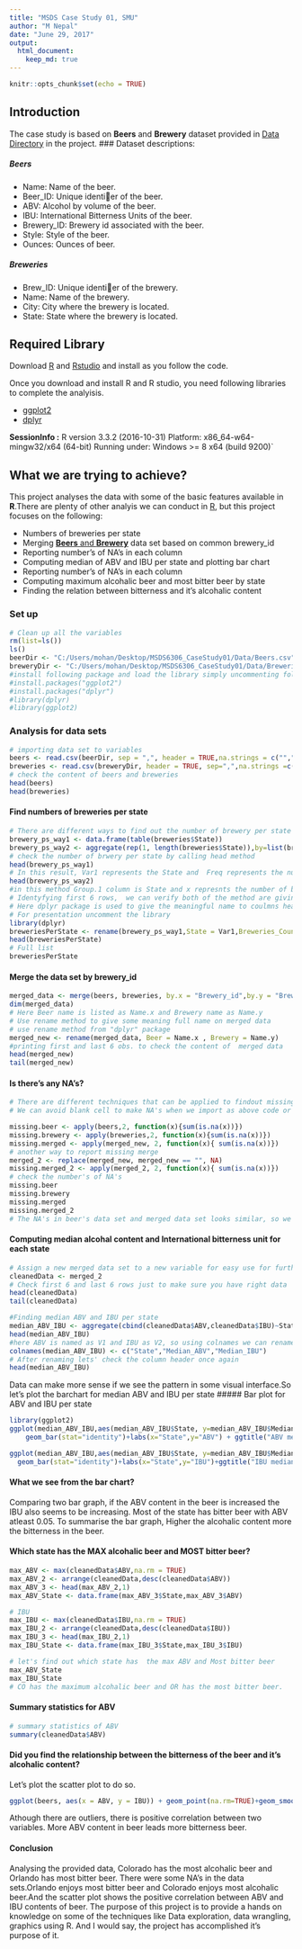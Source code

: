 ```yaml
---
title: "MSDS Case Study 01, SMU"
author: "M Nepal"
date: "June 29, 2017"
output: 
  html_document:
    keep_md: true
---
```


```r
knitr::opts_chunk$set(echo = TRUE)
```

## Introduction

The case study is based on **Beers** and **Brewery** dataset provided in <a href="https://github.com/m-nepal/MSDS6306_CaseStudy01/tree/master/Data"> Data Directory</a> in the project. 
### Dataset descriptions:

##### Beers
* Name: Name of the beer.
* Beer_ID: Unique identier of the beer.
* ABV: Alcohol by volume of the beer.
* IBU: International Bitterness Units of the beer.
* Brewery_ID: Brewery id associated with the beer.
* Style: Style of the beer.
* Ounces: Ounces of beer.

##### Breweries
* Brew_ID: Unique identier of the brewery.
* Name: Name of the brewery.
* City: City where the brewery is located.
* State: State where the brewery is located.

## Required Library
Download <a href="https://cran.r-project.org/">R<a/> and <a href="https://www.rstudio.com/products/rstudio/download/">Rstudio</a> and install as you follow the code.

Once you download and install R and R studio, you need following libraries to complete the analyisis.
<ul><li><a href="http://ggplot2.org/">ggplot2<a/></li><li><a href="https://cran.r-project.org/web/packages/dplyr/index.html">dplyr<a/></li></ul>
**SessionInfo :**
R version 3.3.2 (2016-10-31)
Platform: x86_64-w64-mingw32/x64 (64-bit)
Running under: Windows >= 8 x64 (build 9200)`

## What we are trying to achieve?
This project analyses the data with some of the basic features available in **R**.There are plenty of other analyis we can conduct in <a href="https://cran.r-project.org/">R<a/>, but this project focuses on the following:
<ul>
<li>Numbers of breweries per state</li>
<li>Merging <a href="https://github.com/m-nepal/MSDS6306_CaseStudy01/tree/master/Data">**Beers** and **Brewery**<a/> data set based on common brewery_id</li>
<li>Reporting number's of NA's in each column</li>
<li>Computing median of ABV and IBU per state and plotting bar chart</li>
<li>Reporting number's of NA's in each column</li>
<li>Computing maximum alcohalic beer and most bitter beer by state</li>
<li>Finding the relation between bitterness and it's alcohalic content</li>
</ul>

### Set up
```r
# Clean up all the variables
rm(list=ls())
ls()
beerDir <- "C:/Users/mohan/Desktop/MSDS6306_CaseStudy01/Data/Beers.csv"
breweryDir <- "C:/Users/mohan/Desktop/MSDS6306_CaseStudy01/Data/Breweries.csv"
#install following package and load the library simply uncommenting following code
#install.packages("ggplot2")
#install.packages("dplyr")
#library(dplyr)
#library(ggplot2)
```

### Analysis for data sets
```r
# importing data set to variables 
beers <- read.csv(beerDir, sep = ",", header = TRUE,na.strings = c("","NA"))
breweries <- read.csv(breweryDir, header = TRUE, sep=",",na.strings =c("","NA"))
# check the content of beers and breweries
head(beers)
head(breweries)
```
#### Find numbers of breweries per state
```r
# There are different ways to find out the number of brewery per state but in this analysis following method is used
brewery_ps_way1 <- data.frame(table(breweries$State))
brewery_ps_way2 <- aggregate(rep(1, length(breweries$State)),by=list(breweries$State), sum)
# check the number of brwery per state by calling head method
head(brewery_ps_way1)
# In this result, Var1 represents the State and  Freq represents the number of brewery in that state
head(brewery_ps_way2)
#in this method Group.1 column is State and x represnts the number of brewery
# Identyfying first 6 rows,  we can verify both of the method are giving the same result.
# Here dplyr package is used to give the meaningful name to coulmns header
# For presentation uncomment the library
library(dplyr)
breweriesPerState <- rename(brewery_ps_way1,State = Var1,Breweries_Count = Freq)
head(breweriesPerState)
# Full list 
breweriesPerState
```
#### Merge the data set by brewery_id
```r
merged_data <- merge(beers, breweries, by.x = "Brewery_id",by.y = "Brew_ID")
dim(merged_data)
# Here Beer name is listed as Name.x and Brewery name as Name.y 
# Use rename method to give some meaning full name on merged data
# use rename method from "dplyr" package
merged_new <- rename(merged_data, Beer = Name.x , Brewery = Name.y)
#printing first and last 6 obs. to check the content of  merged data
head(merged_new)
tail(merged_new)
```
#### Is there's any NA's?
```r
# There are different techniques that can be applied to findout missing NA's
# We can avoid blank cell to make NA's when we import as above code or we can use following code to report NA's

missing.beer <- apply(beers,2, function(x){sum(is.na(x))})
missing.brewery <- apply(breweries,2, function(x){sum(is.na(x))})
missing.merged <- apply(merged_new, 2, function(x){ sum(is.na(x))})
# another way to report missing merge
merged_2 <- replace(merged_new, merged_new == "", NA)
missing.merged_2 <- apply(merged_2, 2, function(x){ sum(is.na(x))})
# check the number's of NA's  
missing.beer
missing.brewery
missing.merged
missing.merged_2
# The NA's in beer's data set and merged data set looks similar, so we can verify the NA's numbers in data sets.
```
#### Computing median alcohal content and International bitterness unit for each state
```r
# Assign a new merged data set to a new variable for easy use for further analysis
cleanedData <- merged_2
# Check first 6 and last 6 rows just to make sure you have right data
head(cleanedData)
tail(cleanedData)

#Finding median ABV and IBU per state
median_ABV_IBU <- aggregate(cbind(cleanedData$ABV,cleanedData$IBU)~State, FUN = median,cleanedData,na.rm = TRUE)
head(median_ABV_IBU)
#here ABV is named as V1 and IBU as V2, so using colnames we can rename to give meaningful name
colnames(median_ABV_IBU) <- c("State","Median_ABV","Median_IBU")
# After renaming lets' check the column header once again
head(median_ABV_IBU)
```
Data can make more sense if we see the pattern in some visual interface.So let's plot the barchart for median ABV and IBU per state
##### Bar plot for ABV and IBU per state
```r
library(ggplot2)
ggplot(median_ABV_IBU,aes(median_ABV_IBU$State, y=median_ABV_IBU$Median_ABV))+
    geom_bar(stat="identity")+labs(x="State",y="ABV") + ggtitle("ABV median per State")

ggplot(median_ABV_IBU,aes(median_ABV_IBU$State, y=median_ABV_IBU$Median_IBU))+
  geom_bar(stat="identity")+labs(x="State",y="IBU")+ggtitle("IBU median per State")
```

#### What we see from the bar chart?
Comparing two bar graph, if the ABV content in the beer is increased the IBU also seems to be increasing. Most of the state has bitter beer with  ABV atleast 0.05. To summarise the bar graph, Higher the alcohalic content more the bitterness in the beer.

#### Which state has the MAX alcohalic beer and MOST bitter beer?
```r
max_ABV <- max(cleanedData$ABV,na.rm = TRUE)
max_ABV_2 <- arrange(cleanedData,desc(cleanedData$ABV))
max_ABV_3 <- head(max_ABV_2,1)
max_ABV_State <- data.frame(max_ABV_3$State,max_ABV_3$ABV)

# IBU
max_IBU <- max(cleanedData$IBU,na.rm = TRUE)
max_IBU_2 <- arrange(cleanedData,desc(cleanedData$IBU))
max_IBU_3 <- head(max_IBU_2,1)
max_IBU_State <- data.frame(max_IBU_3$State,max_IBU_3$IBU)

# let's find out which state has  the max ABV and Most bitter beer
max_ABV_State 
max_IBU_State
# CO has the maximum alcohalic beer and OR has the most bitter beer.
```
#### Summary statistics for ABV
```r
# summary statistics of ABV
summary(cleanedData$ABV)
```

#### Did you find the relationship between the bitterness of the beer and it's alcohalic content?
Let's plot the scatter plot to do so.
```r
ggplot(beers, aes(x = ABV, y = IBU)) + geom_point(na.rm=TRUE)+geom_smooth(method=lm,se=FALSE, na.rm=TRUE)

```

Athough there are outliers, there is positive correlation between two variables. More ABV content in beer leads more bitterness beer.

#### Conclusion
Analysing the provided data, Colorado has the most alcohalic beer and Orlando has most bitter beer. There were some NA's in the data sets.Orlando enjoys most bitter beer and  Colorado enjoys most alcohalic beer.And the scatter plot shows the positive correlation between ABV and IBU contents of beer.
The purpose of this project is to provide a hands on knowledge on some of the techniques like Data exploration, data wrangling, graphics using R. And I would say, the project has accomplished it's  purpose of it.
